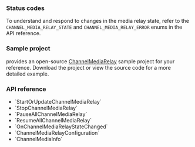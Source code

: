 <PlatformWrapper platform="unity">

### Status codes

To understand and respond to changes in the media relay state, refer to the <Link to="{{global.API_REF_UNITY_ROOT}}/enum_channelmediarelaystate.html">`CHANNEL_MEDIA_RELAY_STATE`</Link> and <Link to="{{global.API_REF_UNITY_ROOT}}/enum_channelmediarelayerror.html">`CHANNEL_MEDIA_RELAY_ERROR`</Link> enums in the API reference.



### Sample project

<Vg k="COMPANY" /> provides an open-source [ChannelMediaRelay](https://github.com/AgoraIO-Extensions/Agora-Unity-Quickstart/blob/main/API-Example-Unity/Assets/API-Example/Examples/Advanced/ChannelMediaRelay/ChannelMediaRelay.cs) sample project for your reference. Download the project or view the source code for a more detailed example.

### API reference

- <Link to="{{global.API_REF_UNITY_ROOT}}/class_irtcengine.html#api_irtcengine_startorupdatechannelmediarelay">`StartOrUpdateChannelMediaRelay`</Link>
- <Link to="{{global.API_REF_UNITY_ROOT}}/class_irtcengine.html#api_irtcengine_stopchannelmediarelay">`StopChannelMediaRelay`</Link>
- <Link to="{{global.API_REF_UNITY_ROOT}}/class_irtcengine.html#api_irtcengine_pauseallchannelmediarelay">`PauseAllChannelMediaRelay`</Link>
- <Link to="{{global.API_REF_UNITY_ROOT}}/class_irtcengine.html#api_irtcengine_resumeallchannelmediarelay">`ResumeAllChannelMediaRelay`</Link>
- <Link to="{{global.API_REF_UNITY_ROOT}}/class_irtcengineeventhandler.html#callback_irtcengineeventhandler_onchannelmediarelaystatechanged">`OnChannelMediaRelayStateChanged`</Link>
- <Link to="{{global.API_REF_UNITY_ROOT}}/class_channelmediarelayconfiguration.html">`ChannelMediaRelayConfiguration`</Link>
- <Link to="{{global.API_REF_UNITY_ROOT}}/class_channelmediainfo.html">`ChannelMediaInfo`</Link>

</PlatformWrapper>
